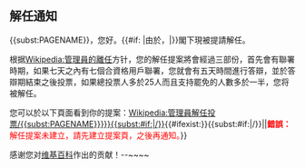
==解任通知==
{{<includeonly>subst:</includeonly>PAGENAME}}，您好。{{#if: {{{reason|}}} |由於{{{reason}}}，|}}閣下現被提請解任。

根据[[Wikipedia:管理員的離任]]方针，您的解任提案將會經過三部份，首先會有聯署時期，如果七天之內有七個合資格用戶聯署，您就會有五天時間進行答辯，並於答辯期結束之後投票，如果總投票人多於25人而且支持罷免的人數多於一半，您将被解任。

您可以於以下頁面看到你的提案：[[{{{page|Wikipedia:管理員解任投票/{{<includeonly>subst:</includeonly>PAGENAME}}}}}{{<includeonly>subst:</includeonly>#if:{{{1|}}}|/{{{1}}}}}]]{{#ifexist:{{{page|Wikipedia:管理員解任投票/{{<includeonly>subst:</includeonly>PAGENAME}}}}}{{<includeonly>subst:</includeonly>#if:{{{1|}}}|/{{{1}}}}}||<span style="color: Red;">'''錯誤：'''解任提案未建立，請先建立提案頁，之後再通知。</span>}}

感谢您对[[维基百科]]作出的贡献！--~~<noinclude></noinclude>~~<noinclude>{{documentation}}</noinclude>